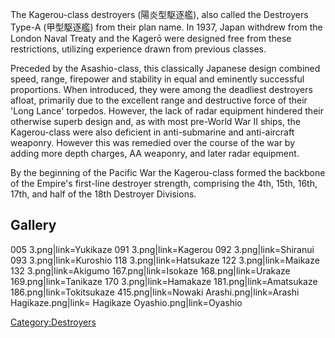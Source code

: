 The Kagerou-class destroyers (陽炎型駆逐艦), also called the Destroyers Type-A (甲型駆逐艦) from their plan name. In 1937, Japan withdrew from the London Naval Treaty and the Kagerō were designed free from these restrictions, utilizing experience drawn from previous classes.

Preceded by the Asashio-class, this classically Japanese design combined speed, range, firepower and stability in equal and eminently successful proportions. When introduced, they were among the deadliest destroyers afloat, primarily due to the excellent range and destructive force of their 'Long Lance' torpedos. However, the lack of radar equipment hindered their otherwise superb design and, as with most pre-World War II ships, the Kagerou-class were also deficient in anti-submarine and anti-aircraft weaponry. However this was remedied over the course of the war by adding more depth charges, AA weaponry, and later radar equipment.

By the beginning of the Pacific War the Kagerou-class formed the backbone of the Empire's first-line destroyer strength, comprising the 4th, 15th, 16th, 17th, and half of the 18th Destroyer Divisions.

==Gallery==
<gallery>
005 3.png|link=Yukikaze
091 3.png|link=Kagerou
092 3.png|link=Shiranui
093 3.png|link=Kuroshio
118 3.png|link=Hatsukaze
122 3.png|link=Maikaze
132 3.png|link=Akigumo
167.png|link=Isokaze
168.png|link=Urakaze
169.png|link=Tanikaze
170 3.png|link=Hamakaze
181.png|link=Amatsukaze
186.png|link=Tokitsukaze
415.png|link=Nowaki
Arashi.png|link=Arashi
Hagikaze.png|link= Hagikaze
Oyashio.png|link=Oyashio
</gallery>

[[Category:Destroyers]]